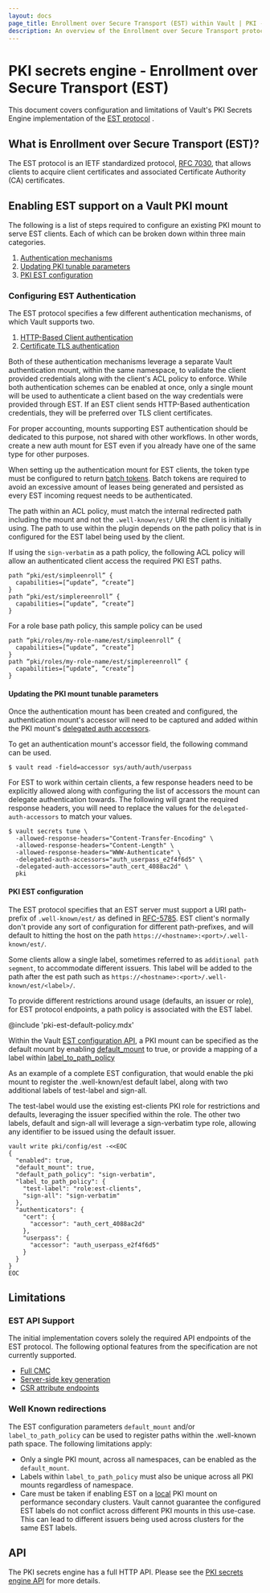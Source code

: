 ```yaml
---
layout: docs
page_title: Enrollment over Secure Transport (EST) within Vault | PKI - Secrets Engines
description: An overview of the Enrollment over Secure Transport protocol implementation within Vault.
---
```


# PKI secrets engine - Enrollment over Secure Transport (EST) <EnterpriseAlert inline="true" />

This document covers configuration and limitations of Vault's PKI Secrets Engine
implementation of the [EST protocol](https://datatracker.ietf.org/doc/html/rfc7030) <EnterpriseAlert inline="true" />.

## What is Enrollment over Secure Transport (EST)?

The EST protocol is an IETF standardized protocol, [RFC 7030](https://datatracker.ietf.org/doc/html/rfc7030),
that allows clients to acquire client certificates and associated
Certificate Authority (CA) certificates.

## Enabling EST support on a Vault PKI mount

The following is a list of steps required to configure an existing PKI
mount to serve EST clients. Each of which can be broken down within three main
categories.

 1. [Authentication mechanisms](#configuring-est-authentication)
 1. [Updating PKI tunable parameters](#updating-the-pki-mount-tunable-parameters)
 1. [PKI EST configuration](#pki-est-configuration)

### Configuring EST Authentication

The EST protocol specifies a few different authentication mechanisms, of which
Vault supports two.

 1. [HTTP-Based Client authentication](/vault/docs/auth/userpass)
 1. [Certificate TLS authentication](/vault/docs/auth/cert)

Both of these authentication mechanisms leverage a separate Vault authentication
mount, within the same namespace, to validate the client provided credentials
along with the client's ACL policy to enforce. While both authentication
schemes can be enabled at once, only a single mount will be used to authenticate
a client based on the way credentials were provided through EST. If an EST client sends
HTTP-Based authentication credentials, they will be preferred over TLS client
certificates.

For proper accounting, mounts supporting EST authentication should be
dedicated to this purpose, not shared with other workflows.  In other words,
create a new auth mount for EST even if you already have one of the same
type for other purposes.

When setting up the authentication mount for EST clients, the token type must
be configured to return [batch tokens](/vault/docs/concepts/tokens#batch-tokens).
Batch tokens are required to avoid an excessive amount of leases being generated
and persisted as every EST incoming request needs to be authenticated.

The path within an ACL policy, must match the internal redirected path including
the mount and not the `.well-known/est/` URI the client is initially using.
The path to use within the plugin depends on the path policy that is in configured
for the EST label being used by the client.

If using the `sign-verbatim` as a path policy, the following
ACL policy will allow an authenticated client access the required PKI EST paths.
```
path “pki/est/simpleenroll” {
  capabilities=[“update”, “create”]
}
path “pki/est/simplereenroll” {
  capabilities=[“update”, “create”]
}
```

For a role base path policy, this sample policy can be used
```
path “pki/roles/my-role-name/est/simpleenroll” {
  capabilities=[“update”, “create”]
}
path “pki/roles/my-role-name/est/simplereenroll” {
  capabilities=[“update”, “create”]
}
```

#### Updating the PKI mount tunable parameters

Once the authentication mount has been created and configured, the authentication mount's accessor
will need to be captured and added within the PKI mount's [delegated auth accessors](/vault/api-docs/system/mounts#delegated_auth_accessors).

To get an authentication mount's accessor field, the following command can be used.

```shell-session
$ vault read -field=accessor sys/auth/auth/userpass
```

For EST to work within certain clients, a few response headers need to be explicitly allowed
along with configuring the list of accessors the mount can delegate authentication towards.
The following will grant the required response headers, you will need to replace the values for the `delegated-auth-accessors`
to match your values.

```shell-session
$ vault secrets tune \
  -allowed-response-headers="Content-Transfer-Encoding" \
  -allowed-response-headers="Content-Length" \
  -allowed-response-headers="WWW-Authenticate" \
  -delegated-auth-accessors="auth_userpass_e2f4f6d5" \
  -delegated-auth-accessors="auth_cert_4088ac2d" \
  pki
```

#### PKI EST configuration

The EST protocol specifies that an EST server must support a URI path-prefix of
`.well-known/est/` as defined in [RFC-5785](https://datatracker.ietf.org/doc/html/rfc5785).
EST client's normally don't provide any sort of configuration for different path-prefixes, and will
default to hitting the host on the path `https://<hostname>:<port>/.well-known/est/`.

Some clients allow a single label, sometimes referred to as `additional path segment`,
to accommodate different issuers. This label will be added to the path after
the est path such as `https://<hostname>:<port>/.well-known/est/<label>/`.

To provide different restrictions around usage (defaults, an issuer or role),
for EST protocol endpoints, a path policy is associated with the EST
label.

@include 'pki-est-default-policy.mdx'

Within the Vault [EST configuration API](/vault/api-docs/secret/pki/issuance#set-est-configuration), a PKI
mount can be specified as the default mount by enabling [default_mount](/vault/api-docs/secret/pki/issuance#default_mount)
to true, or provide a mapping of a label within [label_to_path_policy](/vault/api-docs/secret/pki/issuance#label_to_path_policy)

As an example of a complete EST configuration, that would enable the pki mount
to register the .well-known/est default label, along with two additional labels
of test-label and sign-all.

The test-label would use the existing est-clients PKI role for restrictions and defaults,
leveraging the issuer specified within the role. The other two labels, default and sign-all will
leverage a sign-verbatim type role, allowing any identifier to be issued using the default
issuer.

```shell-session
vault write pki/config/est -<<EOC
{
  "enabled": true,
  "default_mount": true,
  "default_path_policy": "sign-verbatim",
  "label_to_path_policy": {
    "test-label": "role:est-clients",
    "sign-all": "sign-verbatim"
  },
  "authenticators": {
    "cert": {
      "accessor": "auth_cert_4088ac2d"
    },
    "userpass": {
      "accessor": "auth_userpass_e2f4f6d5"
    }
  }
}
EOC
```

## Limitations

### EST API Support

The initial implementation covers solely the required API endpoints of the EST protocol.
The following optional features from the specification are not currently supported.

 - [Full CMC](https://datatracker.ietf.org/doc/html/rfc7030#section-4.3)
 - [Server-side key generation](https://datatracker.ietf.org/doc/html/rfc7030#section-4.4)
 - [CSR attribute endpoints](https://datatracker.ietf.org/doc/html/rfc7030#section-4.5)

### Well Known redirections

The EST configuration parameters `default_mount` and/or `label_to_path_policy` can be used to register
paths within the .well-known path space. The following limitations apply:

 - Only a single PKI mount, across all namespaces, can be enabled as the `default_mount`.
 - Labels within `label_to_path_policy` must also be unique across all PKI mounts regardless of namespace.
 - Care must be taken if enabling EST on a [local](/vault/docs/commands/secrets/enable#local) PKI mount on
   performance secondary clusters. Vault cannot guarantee the configured EST labels do
   not conflict across different PKI mounts in this use-case. This can lead to
   different issuers being used across clusters for the same EST labels.

## API

The PKI secrets engine has a full HTTP API. Please see the
[PKI secrets engine API](/vault/api-docs/secret/pki) for more details.
